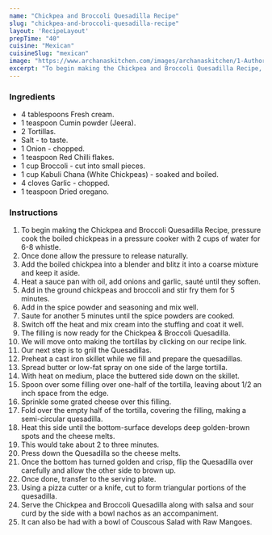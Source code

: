 ---
name: "Chickpea and Broccoli Quesadilla Recipe"
slug: "chickpea-and-broccoli-quesadilla-recipe"
layout: 'RecipeLayout'
prepTime: "40"
cuisine: "Mexican"
cuisineSlug: "mexican"
image: "https://www.archanaskitchen.com/images/archanaskitchen/1-Author/sibyl_sunitha/Chickpea_and_Broccoli_Quesadilla_Recipe_.jpg"
excerpt: "To begin making the Chickpea and Broccoli Quesadilla Recipe, pressure cook the boiled chickpeas in a pressure cooker with 2 cups of water for 6-8 whistle"
---

### Ingredients

- 4 tablespoons Fresh cream.
- 1 teaspoon Cumin powder (Jeera).
- 2 Tortillas.
- Salt - to taste.
- 1 Onion - chopped.
- 1 teaspoon Red Chilli flakes.
- 1 cup Broccoli - cut into small pieces.
- 1 cup Kabuli Chana (White Chickpeas) - soaked and boiled.
- 4 cloves Garlic - chopped.
- 1 teaspoon Dried oregano.

### Instructions

1. To begin making the Chickpea and Broccoli Quesadilla Recipe, pressure cook the boiled chickpeas in a pressure cooker with 2 cups of water for 6-8 whistle.
1. Once done allow the pressure to release naturally.
1. Add the boiled chickpea into a blender and blitz it into a coarse mixture and keep it aside.
1. Heat a sauce pan with oil, add onions and garlic, sauté until they soften.
1. Add in the ground chickpeas and broccoli and stir fry them for 5 minutes.
1. Add in the spice powder and seasoning and mix well.
1. Saute for another 5 minutes until the spice powders are cooked.
1. Switch off the heat and mix cream into the stuffing and coat it well.
1. The filling is now ready for the Chickpea & Broccoli Quesadilla.
1. We will move onto making the tortillas by clicking on our recipe link.
1. Our next step is to grill the Quesadillas.
1. Preheat a cast iron skillet while we fill and prepare the quesadillas.
1. Spread butter or low-fat spray on one side of the large tortilla.
1. With heat on medium, place the buttered side down on the skillet.
1. Spoon over some filling over one-half of the tortilla, leaving about 1/2 an inch space from the edge.
1. Sprinkle some grated cheese over this filling.
1. Fold over the empty half of the tortilla, covering the filling, making a semi-circular quesadilla.
1. Heat this side until the bottom-surface develops deep golden-brown spots and the cheese melts.
1. This would take about 2 to three minutes.
1. Press down the Quesadilla so the cheese melts.
1. Once the bottom has turned golden and crisp, flip the Quesadilla over carefully and allow the other side to brown up.
1. Once done, transfer to the serving plate.
1. Using a pizza cutter or a knife, cut to form triangular portions of the quesadilla.
1. Serve the Chickpea and Broccoli Quesadilla along with salsa and sour curd by the side with a bowl nachos as an accompaniment.
1. It can also be had with a bowl of Couscous Salad with Raw Mangoes.
